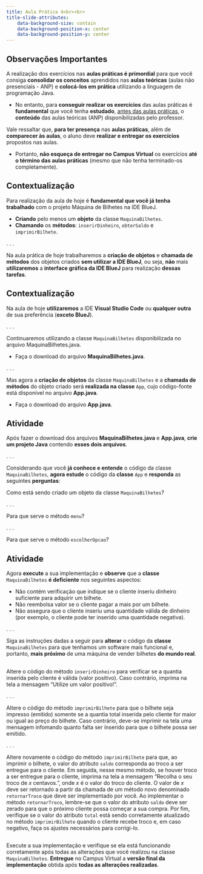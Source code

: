 ```yaml
---
title: Aula Prática 4<br><br>
title-slide-attributes:
    data-background-size: contain
    data-background-position-x: center
    data-background-position-y: center
---
```


## Observações Importantes {}
::: {.fontsize80}
::: {.nonincremental}

A realização dos exercícios nas **aulas práticas é primordial** para que você consiga **consolidar os conceitos** aprendidos nas **aulas teóricas** (aulas não presenciais - ANP) e **colocá-los em prática** utilizando a linguagem de programação Java.

- No entanto, para **conseguir realizar os exercícios** das aulas práticas é **fundamental** que você tenha **estudado**, [antes das aulas práticas]{.underline}, o **conteúdo** das aulas teóricas (ANP) disponibilizadas pelo professor. 

Vale ressaltar que, **para ter presença** nas **aulas práticas**, além de **comparecer às aulas**, o aluno deve **realizar e entregar os exercícios** propostos nas aulas.

- Portanto, **não esqueça de entregar no Campus Virtual** os exercícios **até o término das aulas práticas** (mesmo que não tenha terminado-os completamente).
:::
:::


## Contextualização

Para realização da aula de hoje é **fundamental que você já tenha trabalhado** com o projeto [Máquina de Bilhetes]{.alert} na IDE [BlueJ]{.alert}.

- **Criando** pelo menos um **objeto** da classe `MaquinaBilhetes`.
- **Chamando** os **métodos**: `inserirDinheiro`, `obterSaldo` e `imprimirBilhete`. 

. . .

Na aula prática de hoje trabalharemos a **criação de objetos** e **chamada de métodos** dos objetos criados **sem utilizar a IDE BlueJ**, ou seja, **não** mais **utilizaremos** a **interface gráfica da IDE BlueJ** para realização **dessas tarefas**.


## Contextualização

Na aula de hoje **utilizaremos** a IDE **Visual Studio Code** ou **qualquer outra** de sua preferência (**exceto BlueJ**).

. . .

:::{.nonincremental}
Continuaremos utilizando a classe `MaquinaBilhetes` disponibilizada no arquivo [MaquinaBilhetes.java]{.alert}.

- Faça o download do arquivo **MaquinaBilhetes.java**.
:::

. . .

:::{.nonincremental}
Mas agora a **criação de objetos** da classe `MaquinaBilhetes` e a **chamada de métodos** do objeto criado será **realizada na classe** `App`, cujo código-fonte está disponível no arquivo **App.java**. 

- Faça o download do arquivo **App.java**.
:::


## Atividade
[Após fazer o download dos arquivos **MaquinaBilhetes.java** e **App.java**, **crie um projeto Java** contendo **esses dois arquivos**.]{.fontsize70}

. . .

[Considerando que você **já conhece e entende** o código da classe `MaquinaBilhetes`, **agora estude** o código da **classe** `App` e **responda** as seguintes **perguntas**:]{.fontsize70}

:::{.callout-note title="Pergunta 1" icon=false .fontsize90}
Como está sendo criado um objeto da classe `MaquinaBilhetes`?
:::

. . .

:::{.callout-note title="Pergunta 2" icon=false .fontsize90}
Para que serve o método `menu`?
:::

. . .

:::{.callout-note title="Pergunta 3" icon=false .fontsize90}
Para que serve o método `escolherOpcao`?
:::


## Atividade
:::{.fontsize90}
Agora **execute** a sua implementação e **observe** que a **classe** `MaquinaBilhetes` **é deficiente** nos seguintes aspectos:

- Não contém verificação que indique se o cliente inseriu dinheiro suficiente para adquirir um bilhete.
- Não reembolsa valor se o cliente pagar a mais por um bilhete.
- Não assegura que o cliente inseriu uma quantidade válida de dinheiro (por exemplo, o cliente pode ter inserido uma quantidade negativa).
:::

. . .

[Siga as instruções dadas a seguir para **alterar** o código da **classe** `MaquinaBilhetes` para que tenhamos um software mais funcional e, portanto, **mais próximo** de uma máquina de vender bilhetes **do mundo real**.]{.fontsize90} 

## 
:::{.callout-note title="Tarefa 1" icon=false .fontsize90}
Altere o código do método `inserirDinheiro` para verificar se a quantia inserida pelo cliente é válida (valor positivo). Caso contrário, imprima na tela a mensagem "Utilize um valor positivo!".
:::

. . .

:::{.callout-note title="Tarefa 2" icon=false .fontsize90}
Altere o código do método `imprimirBilhete` para que o bilhete seja impresso (emitido) somente se a quantia total inserida pelo cliente for maior ou igual ao preço do bilhete. Caso contrário, deve-se imprimir na tela uma mensagem infomando quanto falta ser inserido para que o bilhete possa ser emitido.
:::

. . .

:::{.callout-note title="Tarefa 3" icon=false .fontsize90}
Altere novamente o código do método `imprimirBilhete` para que, ao imprimir o bilhete, o valor do atributo `saldo` corresponda ao troco a ser entregue para o cliente. Em seguida, nesse mesmo método, se houver troco a ser entregue para o cliente, imprima na tela a mensagem "Recolha o seu troco de $x$ centavos.", onde $x$ é o valor do troco do cliente. O valor de $x$ deve ser retornado a partir da chamada de um método novo denominado `retornarTroco` que deve ser implementado por você. Ao implementar o método `retornarTroco`, lembre-se que o valor do atributo `saldo` deve ser zerado para que o próximo cliente possa começar a sua compra. Por fim, verifique se o valor do atributo `total` está sendo corretamente atualizado no método `imprimirBilhete` quando o cliente recebe troco e, em caso negativo, faça os ajustes necessários para corrigi-lo.
:::


## 
:::{.callout-note title="Tarefa 4" icon=false .fontsize90}
Execute a sua implementação e verifique se ela está funcionando corretamente após todas as alterações que você realizou na classe `MaquinaBilhetes`. **Entregue** no Campus Virtual a **versão final da implementação** obtida após **todas as alterações realizadas**.
:::